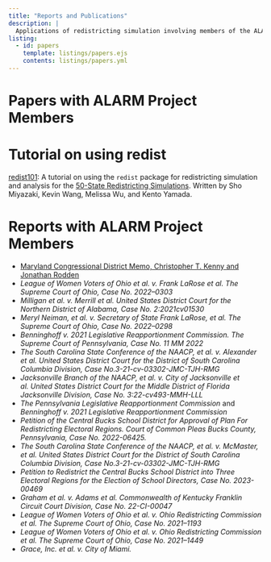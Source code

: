 ```yaml
---
title: "Reports and Publications"
description: |
  Applications of redistricting simulation involving members of the ALARM Project.
listing:
  - id: papers
    template: listings/papers.ejs
    contents: listings/papers.yml
---
```


# Papers with ALARM Project Members

::: {#papers}
:::

# Tutorial on using redist

[redist101](https://alarm-redist.org/redist101.html): A tutorial on using the `redist` package for redistricting simulation and analysis for the [50-State Redistricting Simulations](https://alarm-redist.org/fifty-states/). Written by Sho Miyazaki, Kevin Wang, Melissa Wu, and Kento Yamada.

# Reports with ALARM Project Members

- [Maryland Congressional District Memo, Christopher T. Kenny and Jonathan Rodden](https://redistricting.maryland.gov/Documents/Library/mcrc-drafts-2021-0913/2021-0913-memo-algorithms-produced-by-Professor-Rodden.pdf)
- *League of Women Voters of Ohio et al. v. Frank LaRose et al. The Supreme Court of Ohio, Case No. 2022–0303*
- *Milligan et al. v. Merrill et al. United States District Court for the Northern District of Alabama, Case No. 2:2021cv01530*
- *Meryl Neiman, et al. v. Secretary of State Frank LaRose, et al. The Supreme Court of Ohio, Case No. 2022–0298*
- *Benninghoff v. 2021 Legislative Reapportionment Commission. The Supreme Court of Pennsylvania, Case No. 11 MM 2022*
- *The South Carolina State Conference of the NAACP, et al. v. Alexander et al. United States District Court for the District of South Carolina Columbia Division, Case No.3-21-cv-03302-JMC-TJH-RMG*
- *Jacksonville Branch of the NAACP, et al. v. City of Jacksonville et al. United States District Court for the Middle District of Florida Jacksonville Division, Case No. 3:22-cv493-MMH-LLL*
- *The Pennsylvania Legislative Reapportionment Commission* and *Benninghoff v. 2021 Legislative Reapportionment Commission*
- *Petition of the Central Bucks School District for Approval of Plan For Redistricting Electoral Regions. Court of Common Pleas Bucks County, Pennsylvania, Case No. 2022-06425.*
- *The South Carolina State Conference of the NAACP, et al. v. McMaster, et al. United States District Court for the District of South Carolina Columbia Division, Case No.3-21-cv-03302-JMC-TJH-RMG*
- *Petition to Redistrict the Central Bucks School District into Three Electoral Regions for the Election of School Directors, Case No. 2023-00469*
- *Graham et al. v. Adams et al. Commonwealth of Kentucky Franklin Circuit Court Division, Case No. 22-CI-00047*
- *League of Women Voters of Ohio et al. v. Ohio Redistricting Commission et al. The Supreme Court of Ohio, Case No. 2021–1193*
- *League of Women Voters of Ohio et al. v. Ohio Redistricting Commission et al. The Supreme Court of Ohio, Case No. 2021–1449*
- *Grace, Inc. et al. v. City of Miami.*
